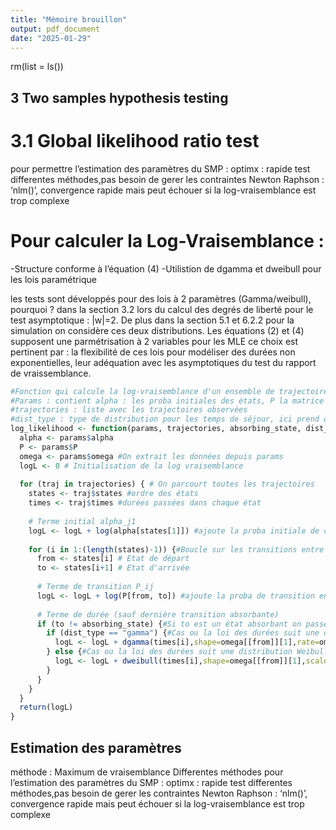```yaml
---
title: "Mémoire brouillon"
output: pdf_document
date: "2025-01-29"
---
```


rm(list = ls())

## 3 Two samples hypothesis testing
# 3.1 Global likelihood ratio test

pour permettre l'estimation des paramètres du SMP : optimx : rapide test differentes méthodes,pas besoin de gerer les contraintes
Newton Raphson : 'nlm()', convergence rapide mais peut échouer si la log-vraisemblance est trop complexe

# Pour calculer la Log-Vraisemblance :
-Structure conforme à l'équation (4)
-Utilistion de dgamma et dweibull pour les lois paramétrique

les tests sont développés pour des lois à 2 paramètres (Gamma/weibull), pourquoi ? dans la section 3.2 lors du calcul des degrés de liberté pour le test asymptotique : |w|=2. De plus dans la section 5.1 et 6.2.2 pour la simulation on considère ces deux distributions. Les équations (2) et (4) supposent une parmétrisation à 2 variables pour les MLE
ce choix est pertinent par : la flexibilité de ces lois pour modéliser des durées non exponentielles, leur adéquation avec les asymptotiques du test du rapport de vraissemblance.
```r
#Fonction qui calcule la log-vraisemblance d'un ensemble de trajectoires d'un SMP.
#Params : contient alpha : les proba initiales des états, P la matrice de transition entre les états, omega la liste des paramètres des lois de durée associées aux états
#trajectories : liste avec les trajectoires observées
#dist_type : type de distribution pour les temps de séjour, ici prend que gamma ou Weibull.
log_likelihood <- function(params, trajectories, absorbing_state, dist_type) {
  alpha <- params$alpha
  P <- params$P
  omega <- params$omega #On extrait les données depuis params
  logL <- 0 # Initialisation de la log vraisemblance
  
  for (traj in trajectories) { # On parcourt toutes les trajectoires
    states <- traj$states #ordre des états
    times <- traj$times #durées passées dans chaque état
    
    # Terme initial alpha_j1
    logL <- logL + log(alpha[states[1]]) #ajoute la proba initiale de commencer dans un état s1 est alpha_j1
    
    for (i in 1:(length(states)-1)) {#Boucle sur les transitions entre états
      from <- states[i] # Etat de départ
      to <- states[i+1] # Etat d'arrivée
      
      # Terme de transition P_ij
      logL <- logL + log(P[from, to]) #ajoute la proba de transition entre les états from et to
      
      # Terme de durée (sauf dernière transition absorbante)
      if (to != absorbing_state) {#Si to est un état absorbant on passe à la transition suivante
        if (dist_type == "gamma") {#Cas ou la loi des durées suit une distribution gamma.
          logL <- logL + dgamma(times[i],shape=omega[[from]][1],rate=omega[[from]][2], log=TRUE)#Shape = paramètre k, rate=parametre teta
        } else {#Cas ou la loi des durées suit une distribution Weibull
          logL <- logL + dweibull(times[i],shape=omega[[from]][1],scale=omega[[from]][2], log=TRUE)
        }
      }
    }
  }
  return(logL)
}
```



## Estimation des paramètres

méthode : Maximum de vraisemblance
Differentes méthodes pour l'estimation des paramètres du SMP :
optimx : rapide test differentes méthodes,pas besoin de gerer les contraintes
Newton Raphson : 'nlm()', convergence rapide mais peut échouer si la log-vraisemblance est trop complexe









